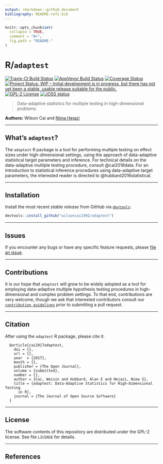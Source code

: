 ```yaml
---
output: rmarkdown::github_document
bibliography: README-refs.bib
---
```


<!-- README.md is generated from README.Rmd. Please edit that file -->

```r
knitr::opts_chunk$set(
  collapse = TRUE,
  comment = "#>",
  fig.path = "README-"
)
```

# R/`adaptest`

[![Travis-CI Build Status](https://travis-ci.org/wilsoncai1992/adaptest.svg?branch=master)](https://travis-ci.org/wilsoncai1992/adaptest?branch=master)
[![AppVeyor Build  Status](https://ci.appveyor.com/api/projects/status/github/wilsoncai1992/adaptest?branch=master&svg=true)](https://ci.appveyor.com/project/wilsoncai1992/adaptest/)
[![Coverage Status](https://img.shields.io/codecov/c/github/wilsoncai1992/adaptest/master.svg)](https://codecov.io/github/wilsoncai1992/adaptest?branch=master)
[![Project Status: WIP – Initial development is in progress, but there has not yet been a stable, usable release suitable for the public.](http://www.repostatus.org/badges/latest/wip.svg)](http://www.repostatus.org/#wip)
[![GPL-2 License](http://img.shields.io/:license-gpl2-blue.svg)](http://www.gnu.org/licenses/gpl-2.0.html)
[![JOSS status](http://joss.theoj.org/papers/7618d7d14ac77f6f502df3f9eac5917d/status.svg)](http://joss.theoj.org/papers/7618d7d14ac77f6f502df3f9eac5917d)

> Data-adaptive statistics for multiple testing in high-dimensional problems

__Authors:__ Wilson Cai and [Nima Hejazi](http://nimahejazi.org)

---

## What's `adaptest`?

The `adaptest` R package is a tool for performing multiple testing on effect
sizes under high-dimensional settings, using the approach of data-adaptive
statistical target parameters and inference. For technical details on the
data-adaptive multiple testing procedure, consult @cai2018data. For an
introduction to statistical inference procedures using data-adaptive target
parameters, the interested reader is directed to @hubbard2016statistical.

---

## Installation

<!--
For standard use, install from [Bioconductor](https://bioconductor.org):
```r
source("https://bioconductor.org/biocLite.R")
biocLite("adaptest")
```
-->

Install the most recent _stable release_ from GitHub via
[`devtools`](https://www.rstudio.com/products/rpackages/devtools/):

```r
devtools::install_github("wilsoncai1992/adaptest")
```

---

<!--
## Example

This is a basic example which shows you how to solve a common problem:

```r
## basic example code
```
-->
## Issues

If you encounter any bugs or have any specific feature requests, please [file an
issue](https://github.com/wilsoncai1992/adaptest/issues).

---

## Contributions

It is our hope that `adaptest` will grow to be widely adopted as a tool for
employing data-adaptive multiple hypothesis testing procedures in
high-dimensional and complex problem settings. To that end, contributions are
very welcome, though we ask that interested contributors consult our
[`contribution
guidelines`](https://github.com/wilsoncai1992/adaptest/blob/master/CONTRIBUTING.md)
prior to submitting a pull request.

---

## Citation

After using the `adaptest` R package, please cite it:

      @article{cai2017adaptest,
        doi = {},
        url = {},
        year  = {2017},
        month = {},
        publisher = {The Open Journal},
        volume = {submitted},
        number = {},
        author = {Cai, Weixin and Hubbard, Alan E and Hejazi, Nima S},
        title = {adaptest: Data-Adaptive Statistics for High-Dimensional Testing
          in R},
        journal = {The Journal of Open Source Software}
      }

---

## License

The software contents of this repository are distributed under the GPL-2
license. See file `LICENSE` for details.

---

## References

